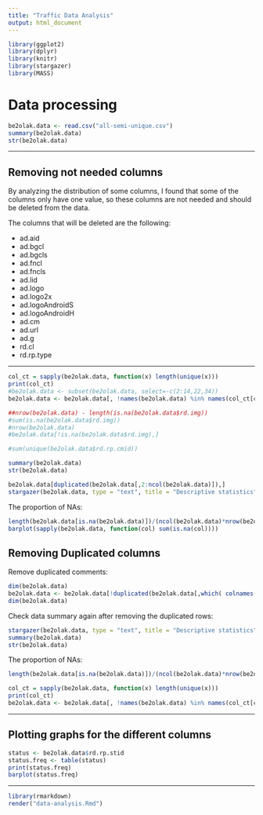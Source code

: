 ```yaml
---
title: "Traffic Data Analysis"
output: html_document
---
```



```r
library(ggplot2)
library(dplyr)
library(knitr)
library(stargazer)
library(MASS)
```

# Data processing

```r
be2olak.data <- read.csv("all-semi-unique.csv")
summary(be2olak.data)
str(be2olak.data)
```


***

## Removing not needed columns

By analyzing the distribution of some columns, I found that some of the columns only have one value, so these columns are not needed and should be deleted from the data.


The columns that will be deleted are the following:

* ad.aid
* ad.bgcl
* ad.bgcls
* ad.fncl
* ad.fncls
* ad.lid
* ad.logo
* ad.logo2x
* ad.logoAndroidS
* ad.logoAndroidH
* ad.cm
* ad.url
* ad.g
* rd.cl
* rd.rp.type

***

```r
col_ct = sapply(be2olak.data, function(x) length(unique(x)))
print(col_ct)
#be2olak.data <- subset(be2olak.data, select=-c(2:14,22,34))
be2olak.data <- be2olak.data[, !names(be2olak.data) %in% names(col_ct[col_ct==1])]
```

```r
##nrow(be2olak.data) - length(is.na(be2olak.data$rd.img))
#sum(is.na(be2olak.data$rd.img))
#nrow(be2olak.data)
#be2olak.data[!is.na(be2olak.data$rd.img),]
```


```r
#sum(unique(be2olak.data$rd.rp.cmid))
```

```r
summary(be2olak.data)
str(be2olak.data)
```

```r
be2olak.data[duplicated(be2olak.data[,2:ncol(be2olak.data)]),]
stargazer(be2olak.data, type = "text", title = "Descriptive statistics")
```

The proportion of NAs:

```r
length(be2olak.data[is.na(be2olak.data)])/(ncol(be2olak.data)*nrow(be2olak.data)) 
barplot(sapply(be2olak.data, function(col) sum(is.na(col))))
```

## Removing Duplicated columns

Remove duplicated comments:
```r
dim(be2olak.data)
be2olak.data <- be2olak.data[!duplicated(be2olak.data[,which( colnames(be2olak.data)=="rd.rp.cmid" )]),]
dim(be2olak.data)
```

Check data summary again after removing the duplicated rows:
```r
stargazer(be2olak.data, type = "text", title = "Descriptive statistics")
summary(be2olak.data)
str(be2olak.data)
```


The proportion of NAs:

```r
length(be2olak.data[is.na(be2olak.data)])/(ncol(be2olak.data)*nrow(be2olak.data)) 
```

```r
col_ct = sapply(be2olak.data, function(x) length(unique(x)))
print(col_ct)
be2olak.data <- be2olak.data[, !names(be2olak.data) %in% names(col_ct[col_ct==1])]
```

***

## Plotting graphs for the different columns

```r
status <- be2olak.data$rd.rp.stid
status.freq <- table(status)
print(status.freq)
barplot(status.freq)
```

***

```r
library(rmarkdown)
render("data-analysis.Rmd")
```
